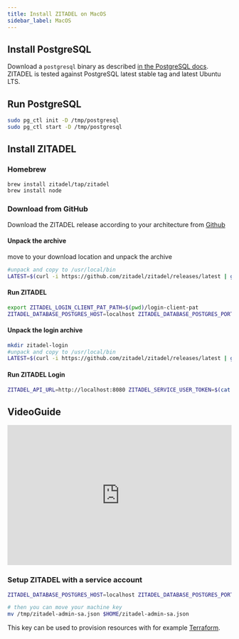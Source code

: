 ```yaml
---
title: Install ZITADEL on MacOS
sidebar_label: MacOS
---
```



## Install PostgreSQL

Download a `postgresql` binary as described [in the PostgreSQL docs](https://www.postgresql.org/download/macosx/).
ZITADEL is tested against PostgreSQL latest stable tag and latest Ubuntu LTS.

## Run PostgreSQL

```bash
sudo pg_ctl init -D /tmp/postgresql
sudo pg_ctl start -D /tmp/postgresql
```

## Install ZITADEL

### Homebrew

```bash
brew install zitadel/tap/zitadel
brew install node
```

### Download from GitHub

Download the ZITADEL release according to your architecture from [Github](https://github.com/zitadel/zitadel/releases/latest)

#### Unpack the archive
move to your download location and unpack the archive

```bash
#unpack and copy to /usr/local/bin
LATEST=$(curl -i https://github.com/zitadel/zitadel/releases/latest | grep location: | cut -d '/' -f 8 | tr -d '\r'); wget -qO-  https://github.com/zitadel/zitadel/releases/download/$LATEST/zitadel_Darwin_$(uname -m).tar.gz  | tar -xJ zitadel && sudo mv zitadel /usr/local/bin
```

#### Run ZITADEL

```bash
export ZITADEL_LOGIN_CLIENT_PAT_PATH=$(pwd)/login-client-pat
ZITADEL_DATABASE_POSTGRES_HOST=localhost ZITADEL_DATABASE_POSTGRES_PORT=5432 ZITADEL_DATABASE_POSTGRES_DATABASE=zitadel ZITADEL_DATABASE_POSTGRES_USER_USERNAME=zitadel ZITADEL_DATABASE_POSTGRES_USER_PASSWORD=zitadel ZITADEL_DATABASE_POSTGRES_USER_SSL_MODE=disable ZITADEL_DATABASE_POSTGRES_ADMIN_USERNAME=$(whoami) ZITADEL_DATABASE_POSTGRES_ADMIN_PASSWORD=postgres ZITADEL_DATABASE_POSTGRES_ADMIN_SSL_MODE=disable ZITADEL_EXTERNALSECURE=false ZITADEL_FIRSTINSTANCE_LOGINCLIENTPATPATH=$(echo $ZITADEL_LOGIN_CLIENT_PAT_PATH) ZITADEL_FIRSTINSTANCE_ORG_LOGINCLIENT_MACHINE_USERNAME=zitadel-login-client ZITADEL_FIRSTINSTANCE_ORG_LOGINCLIENT_MACHINE_NAME=zitadel-login-client ZITADEL_FIRSTINSTANCE_ORG_LOGINCLIENT_PAT_EXPIRATIONDATE=2099-01-01T00:00:00Z zitadel start-from-init --masterkey "MasterkeyNeedsToHave32Characters" --tlsMode disabled
```

#### Unpack the login archive

```bash
mkdir zitadel-login
#unpack and copy to /usr/local/bin
LATEST=$(curl -i https://github.com/zitadel/zitadel/releases/latest | grep location: | cut -d '/' -f 8 | tr -d '\r'); wget -qO-  https://github.com/zitadel/zitadel/releases/download/$LATEST/login.tar.gz  |  tar -xzv -C zitadel-login

```

#### Run ZITADEL Login

```bash
ZITADEL_API_URL=http://localhost:8080 ZITADEL_SERVICE_USER_TOKEN=$(cat $ZITADEL_LOGIN_CLIENT_PAT_PATH) node apps/login/server.js
```

<DefaultUser components={props.components} />
<NoteInstanceNotFound/>

## VideoGuide
<iframe width="100%" height="315" src="https://www.youtube.com/embed/Ob-kBzmezeg" title="YouTube video player" frameborder="0" allow="accelerometer; autoplay; clipboard-write; encrypted-media; gyroscope; picture-in-picture" allowfullscreen></iframe>

### Setup ZITADEL with a service account

```bash
ZITADEL_DATABASE_POSTGRES_HOST=localhost ZITADEL_DATABASE_POSTGRES_PORT=5432 ZITADEL_DATABASE_POSTGRES_DATABASE=zitadel ZITADEL_DATABASE_POSTGRES_USER_USERNAME=zitadel ZITADEL_DATABASE_POSTGRES_USER_PASSWORD=zitadel ZITADEL_DATABASE_POSTGRES_USER_SSL_MODE=disable ZITADEL_DATABASE_POSTGRES_ADMIN_USERNAME=$(whoami) ZITADEL_DATABASE_POSTGRES_ADMIN_SSL_MODE=disable ZITADEL_EXTERNALSECURE=false ZITADEL_FIRSTINSTANCE_MACHINEKEYPATH=/tmp/zitadel-admin-sa.json ZITADEL_FIRSTINSTANCE_ORG_MACHINE_MACHINE_USERNAME=zitadel-admin-sa ZITADEL_FIRSTINSTANCE_ORG_MACHINE_MACHINE_NAME=Admin ZITADEL_FIRSTINSTANCE_ORG_MACHINE_MACHINEKEY_TYPE=1 zitadel start-from-init --masterkey "MasterkeyNeedsToHave32Characters" --tlsMode disabled

# then you can move your machine key
mv /tmp/zitadel-admin-sa.json $HOME/zitadel-admin-sa.json
```

This key can be used to provision resources with for example [Terraform](/docs/guides/manage/terraform-provider).

<Next components={props.components} />
<Disclaimer components={props.components} />
